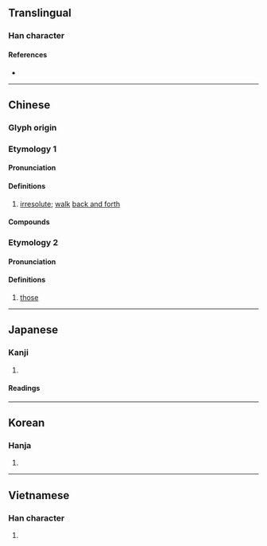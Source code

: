 {{character info/new}}
==Translingual==

===Han character===
{{Han char|rn=60|rad=彳|as=06|sn=9|four=26200|canj=HOWR|ids=⿰彳回}}

====References====
* {{Han ref|kx=0366.150|dkj=10095|dj=0687.090|hdz=20819.150|uh=5F8A|ud=24458|bh=ABDE|bd=43998}}

----

==Chinese==
{{zh-forms}}

===Glyph origin===
{{Han etym}}

===Etymology 1===

====Pronunciation====
{{zh-pron
|m=huái,huí
|m_note=húi - only used in {{zh-l|*低徊}}
|c=wui4
|mn=hôe/tw:hoâi
|mc=y
|oc=y
|cat=
}}

====Definitions====
{{zh-hanzi}}

# [[irresolute]]; [[walk]] [[back and forth]]

====Compounds====
{{zh-der|低徊|低徊不已|弭節徘徊|徊徨|徊翔|徘徊|徘徊歧路}}

===Etymology 2===

====Pronunciation====
{{zh-pron
|mn=qz,ph:hoâi
|cat=
}}

====Definitions====
{{zh-hanzi}}

# {{lb|zh|Quanzhou|_|Min Nan}} [[those]]

----

==Japanese==

===Kanji===
{{ja-kanji|grade=|rs=彳06}}

# {{defn|lang=ja|sort=彳06}}

====Readings====
{{ja-readings
|goon=え
|kanon=かい
|kun=さまよ-う
}}

----

==Korean==

===Hanja===
{{ko-hanja|hangeul=회|eumhun=|rv=hoe|mr=hoe|y=hoy}}

# {{defn|lang=ko|sort=彳06}}

----

==Vietnamese==

===Han character===
{{vi-hantu|[[hồi]], [[hòi]]|rs=彳06}}

# {{defn|lang=vi|sort=彳06}}